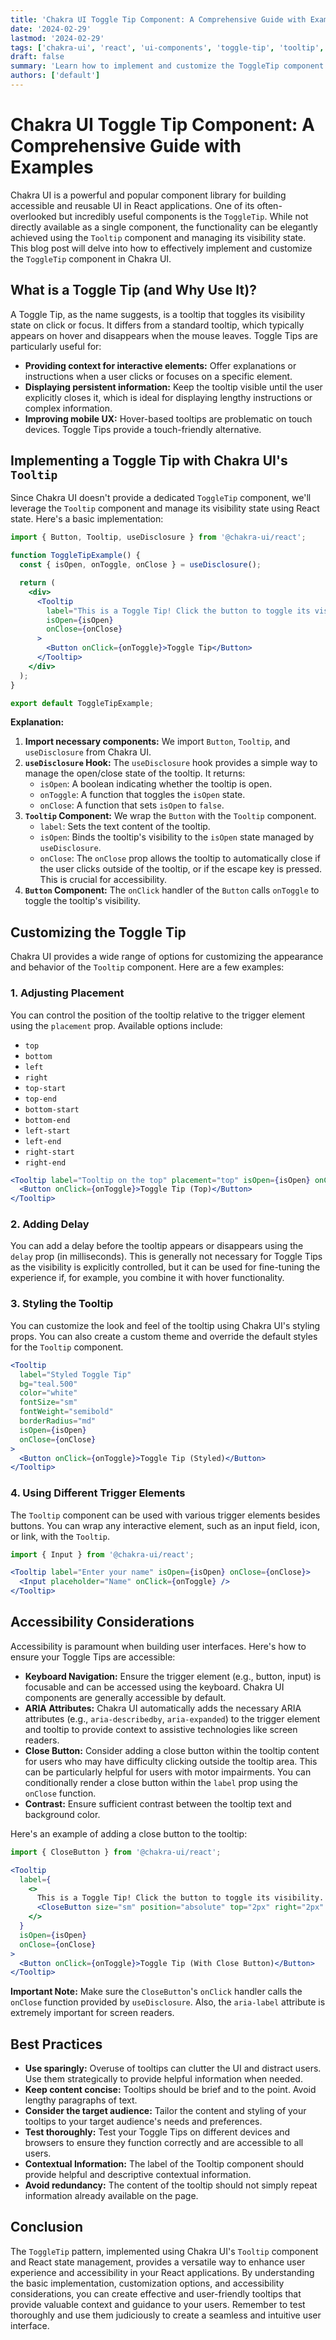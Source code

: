 ```yaml
---
title: 'Chakra UI Toggle Tip Component: A Comprehensive Guide with Examples'
date: '2024-02-29'
lastmod: '2024-02-29'
tags: ['chakra-ui', 'react', 'ui-components', 'toggle-tip', 'tooltip', 'accessibility', 'frontend-development']
draft: false
summary: 'Learn how to implement and customize the ToggleTip component in Chakra UI to create interactive and accessible tooltips. This comprehensive guide covers basic usage, advanced customization, accessibility considerations, and best practices.'
authors: ['default']
---
```


# Chakra UI Toggle Tip Component: A Comprehensive Guide with Examples

Chakra UI is a powerful and popular component library for building accessible and reusable UI in React applications.  One of its often-overlooked but incredibly useful components is the `ToggleTip`.  While not directly available as a single component, the functionality can be elegantly achieved using the `Tooltip` component and managing its visibility state. This blog post will delve into how to effectively implement and customize the `ToggleTip` component in Chakra UI.

## What is a Toggle Tip (and Why Use It)?

A Toggle Tip, as the name suggests, is a tooltip that toggles its visibility state on click or focus.  It differs from a standard tooltip, which typically appears on hover and disappears when the mouse leaves. Toggle Tips are particularly useful for:

*   **Providing context for interactive elements:** Offer explanations or instructions when a user clicks or focuses on a specific element.
*   **Displaying persistent information:**  Keep the tooltip visible until the user explicitly closes it, which is ideal for displaying lengthy instructions or complex information.
*   **Improving mobile UX:**  Hover-based tooltips are problematic on touch devices.  Toggle Tips provide a touch-friendly alternative.

## Implementing a Toggle Tip with Chakra UI's `Tooltip`

Since Chakra UI doesn't provide a dedicated `ToggleTip` component, we'll leverage the `Tooltip` component and manage its visibility state using React state. Here's a basic implementation:

```jsx
import { Button, Tooltip, useDisclosure } from '@chakra-ui/react';

function ToggleTipExample() {
  const { isOpen, onToggle, onClose } = useDisclosure();

  return (
    <div>
      <Tooltip
        label="This is a Toggle Tip! Click the button to toggle its visibility."
        isOpen={isOpen}
        onClose={onClose}
      >
        <Button onClick={onToggle}>Toggle Tip</Button>
      </Tooltip>
    </div>
  );
}

export default ToggleTipExample;
```

**Explanation:**

1.  **Import necessary components:** We import `Button`, `Tooltip`, and `useDisclosure` from Chakra UI.
2.  **`useDisclosure` Hook:**  The `useDisclosure` hook provides a simple way to manage the open/close state of the tooltip.  It returns:
    *   `isOpen`: A boolean indicating whether the tooltip is open.
    *   `onToggle`: A function that toggles the `isOpen` state.
    *   `onClose`: A function that sets `isOpen` to `false`.
3.  **`Tooltip` Component:** We wrap the `Button` with the `Tooltip` component.
    *   `label`: Sets the text content of the tooltip.
    *   `isOpen`:  Binds the tooltip's visibility to the `isOpen` state managed by `useDisclosure`.
    *   `onClose`:  The `onClose` prop allows the tooltip to automatically close if the user clicks outside of the tooltip, or if the escape key is pressed. This is crucial for accessibility.
4.  **`Button` Component:**  The `onClick` handler of the `Button` calls `onToggle` to toggle the tooltip's visibility.

## Customizing the Toggle Tip

Chakra UI provides a wide range of options for customizing the appearance and behavior of the `Tooltip` component. Here are a few examples:

### 1. Adjusting Placement

You can control the position of the tooltip relative to the trigger element using the `placement` prop.  Available options include:

*   `top`
*   `bottom`
*   `left`
*   `right`
*   `top-start`
*   `top-end`
*   `bottom-start`
*   `bottom-end`
*   `left-start`
*   `left-end`
*   `right-start`
*   `right-end`

```jsx
<Tooltip label="Tooltip on the top" placement="top" isOpen={isOpen} onClose={onClose}>
  <Button onClick={onToggle}>Toggle Tip (Top)</Button>
</Tooltip>
```

### 2. Adding Delay

You can add a delay before the tooltip appears or disappears using the `delay` prop (in milliseconds).  This is generally not necessary for Toggle Tips as the visibility is explicitly controlled, but it can be used for fine-tuning the experience if, for example, you combine it with hover functionality.

### 3.  Styling the Tooltip

You can customize the look and feel of the tooltip using Chakra UI's styling props.  You can also create a custom theme and override the default styles for the `Tooltip` component.

```jsx
<Tooltip
  label="Styled Toggle Tip"
  bg="teal.500"
  color="white"
  fontSize="sm"
  fontWeight="semibold"
  borderRadius="md"
  isOpen={isOpen}
  onClose={onClose}
>
  <Button onClick={onToggle}>Toggle Tip (Styled)</Button>
</Tooltip>
```

### 4. Using Different Trigger Elements

The `Tooltip` component can be used with various trigger elements besides buttons.  You can wrap any interactive element, such as an input field, icon, or link, with the `Tooltip`.

```jsx
import { Input } from '@chakra-ui/react';

<Tooltip label="Enter your name" isOpen={isOpen} onClose={onClose}>
  <Input placeholder="Name" onClick={onToggle} />
</Tooltip>
```

## Accessibility Considerations

Accessibility is paramount when building user interfaces. Here's how to ensure your Toggle Tips are accessible:

*   **Keyboard Navigation:**  Ensure the trigger element (e.g., button, input) is focusable and can be accessed using the keyboard.  Chakra UI components are generally accessible by default.
*   **ARIA Attributes:** Chakra UI automatically adds the necessary ARIA attributes (e.g., `aria-describedby`, `aria-expanded`) to the trigger element and tooltip to provide context to assistive technologies like screen readers.
*   **Close Button:** Consider adding a close button within the tooltip content for users who may have difficulty clicking outside the tooltip area. This can be particularly helpful for users with motor impairments.  You can conditionally render a close button within the `label` prop using the `onClose` function.
*   **Contrast:** Ensure sufficient contrast between the tooltip text and background color.

Here's an example of adding a close button to the tooltip:

```jsx
import { CloseButton } from '@chakra-ui/react';

<Tooltip
  label={
    <>
      This is a Toggle Tip! Click the button to toggle its visibility.
      <CloseButton size="sm" position="absolute" top="2px" right="2px" onClick={onClose} aria-label="Close tooltip" />
    </>
  }
  isOpen={isOpen}
  onClose={onClose}
>
  <Button onClick={onToggle}>Toggle Tip (With Close Button)</Button>
</Tooltip>
```

**Important Note:** Make sure the `CloseButton`'s `onClick` handler calls the `onClose` function provided by `useDisclosure`. Also, the `aria-label` attribute is extremely important for screen readers.

## Best Practices

*   **Use sparingly:**  Overuse of tooltips can clutter the UI and distract users.  Use them strategically to provide helpful information when needed.
*   **Keep content concise:**  Tooltips should be brief and to the point. Avoid lengthy paragraphs of text.
*   **Consider the target audience:**  Tailor the content and styling of your tooltips to your target audience's needs and preferences.
*   **Test thoroughly:**  Test your Toggle Tips on different devices and browsers to ensure they function correctly and are accessible to all users.
*   **Contextual Information:** The label of the Tooltip component should provide helpful and descriptive contextual information.
*   **Avoid redundancy:** The content of the tooltip should not simply repeat information already available on the page.

## Conclusion

The `ToggleTip` pattern, implemented using Chakra UI's `Tooltip` component and React state management, provides a versatile way to enhance user experience and accessibility in your React applications.  By understanding the basic implementation, customization options, and accessibility considerations, you can create effective and user-friendly tooltips that provide valuable context and guidance to your users.  Remember to test thoroughly and use them judiciously to create a seamless and intuitive user interface.
